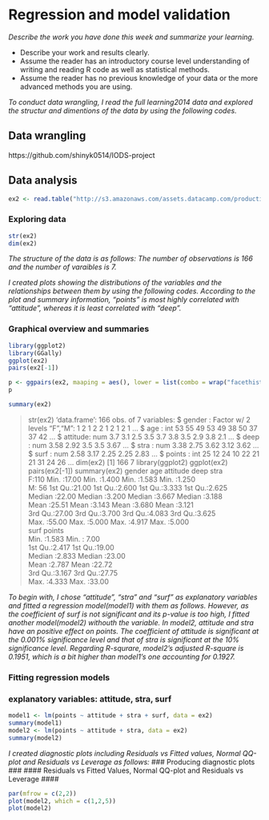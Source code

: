 # Regression and model validation #

*Describe the work you have done this week and summarize your learning.*
       
- Describe your work and results clearly. 
- Assume the reader has an introductory course level understanding of writing and reading R code as well as statistical methods.
- Assume the reader has no previous knowledge of your data or the more advanced methods you are using.


*To conduct data wrangling, I read the full learning2014 data and explored the structur and dimentions of the data by using the following codes.*

## Data wrangling ##

https://github.com/shinyk0514/IODS-project

## Data analysis ##

```r
ex2 <- read.table("http://s3.amazonaws.com/assets.datacamp.com/production/course_2218/datasets/learning2014.txt", sep=",", header=TRUE)
```

### Exploring data ###
```r
str(ex2)
dim(ex2)
```


*The structure of the data is as follows: The number of observations is 166 and the number of varaibles is 7.*

*I created plots showing the distributions of the variables and the relationships between them by using the following codes. According to the plot and summary information, "points" is most highly correlated with "attitude", whereas it is least correlated with "deep".*  

### Graphical overview and summaries ###
```r
library(ggplot2)
library(GGally)
ggplot(ex2)
pairs(ex2[-1])

```

```r
p <- ggpairs(ex2, maaping = aes(), lower = list(combo = wrap("facethist", bins = 20)))
p
```




```r
summary(ex2)
```


> str(ex2)
'data.frame':	166 obs. of  7 variables:
 $ gender  : Factor w/ 2 levels "F","M": 1 2 1 2 2 1 2 1 2 1 ...
 $ age     : int  53 55 49 53 49 38 50 37 37 42 ...
 $ attitude: num  3.7 3.1 2.5 3.5 3.7 3.8 3.5 2.9 3.8 2.1 ...
 $ deep    : num  3.58 2.92 3.5 3.5 3.67 ...
 $ stra    : num  3.38 2.75 3.62 3.12 3.62 ...
 $ surf    : num  2.58 3.17 2.25 2.25 2.83 ...
 $ points  : int  25 12 24 10 22 21 21 31 24 26 ...
> dim(ex2)
[1] 166   7
> library(ggplot2)
> ggplot(ex2)
> pairs(ex2[-1])
> summary(ex2)
 gender       age           attitude          deep            stra      
 F:110   Min.   :17.00   Min.   :1.400   Min.   :1.583   Min.   :1.250  
 M: 56   1st Qu.:21.00   1st Qu.:2.600   1st Qu.:3.333   1st Qu.:2.625  
         Median :22.00   Median :3.200   Median :3.667   Median :3.188  
         Mean   :25.51   Mean   :3.143   Mean   :3.680   Mean   :3.121  
         3rd Qu.:27.00   3rd Qu.:3.700   3rd Qu.:4.083   3rd Qu.:3.625  
         Max.   :55.00   Max.   :5.000   Max.   :4.917   Max.   :5.000  
      surf           points     
 Min.   :1.583   Min.   : 7.00  
 1st Qu.:2.417   1st Qu.:19.00  
 Median :2.833   Median :23.00  
 Mean   :2.787   Mean   :22.72  
 3rd Qu.:3.167   3rd Qu.:27.75  
 Max.   :4.333   Max.   :33.00 




*To begin with, I chose "attitude", "stra" and "surf" as explanatory variables and fitted a regression model(model1) with them as follows. However, as the coefficient of surf is not significant and its p-value is too high, I fitted another model(model2) withouth the variable. In model2, attitude and stra have an positive effect on points. The coefficient of attitude is significant at the 0.001% significance level and that of stra is significant at the 10% significance level. Regarding R-squrare, model2's adjusted R-square is 0.1951, which is a bit higher than model1's one accounting for 0.1927.*

### Fitting regression models ###
### explanatory variables: attitude, stra, surf
```r
model1 <- lm(points ~ attitude + stra + surf, data = ex2)
summary(model1)
model2 <- lm(points ~ attitude + stra, data = ex2)
summary(model2)
```


*I created diagnostic plots including Residuals vs Fitted values, Normal QQ-plot and Residuals vs Leverage as follows:*
### Producing diagnostic plots ###
#### Residuals vs Fitted Values, Normal QQ-plot and Residuals vs Leverage ####

```r
par(mfrow = c(2,2))
plot(model2, which = c(1,2,5))
plot(model2)
```

